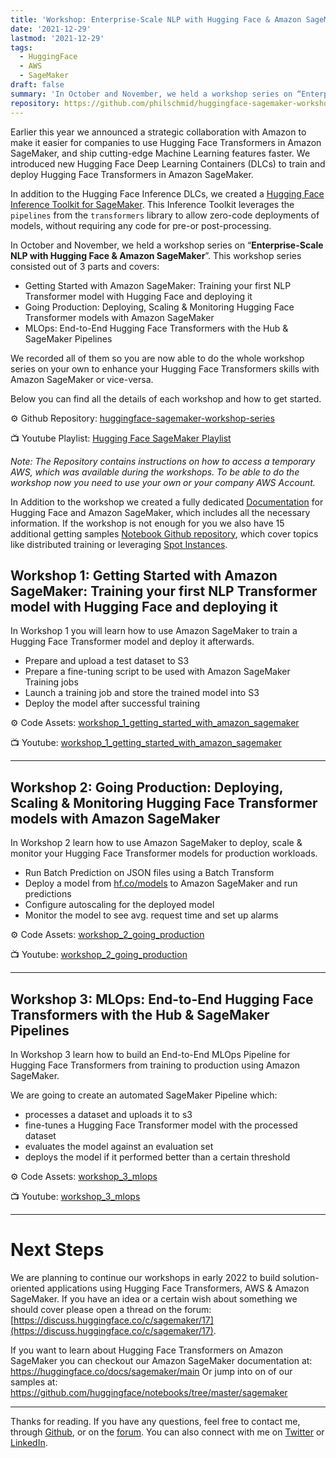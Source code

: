 ```yaml
---
title: 'Workshop: Enterprise-Scale NLP with Hugging Face & Amazon SageMaker'
date: '2021-12-29'
lastmod: '2021-12-29'
tags:
  - HuggingFace
  - AWS
  - SageMaker
draft: false
summary: 'In October and November, we held a workshop series on “Enterprise-Scale NLP with Hugging Face & Amazon SageMaker”. This workshop series consisted out of 3 parts and covers: Getting Started, Going Production & MLOps.'
repository: https://github.com/philschmid/huggingface-sagemaker-workshop-series
---
```


Earlier this year we announced a strategic collaboration with Amazon to make it easier for companies to use Hugging Face Transformers in Amazon SageMaker, and ship cutting-edge Machine Learning features faster. We introduced new Hugging Face Deep Learning Containers (DLCs) to train and deploy Hugging Face Transformers in Amazon SageMaker.

In addition to the Hugging Face Inference DLCs, we created a [Hugging Face Inference Toolkit for SageMaker](https://github.com/aws/sagemaker-huggingface-inference-toolkit). This Inference Toolkit leverages the `pipelines` from the `transformers` library to allow zero-code deployments of models, without requiring any code for pre-or post-processing.

In October and November, we held a workshop series on “**Enterprise-Scale NLP with Hugging Face & Amazon SageMaker**”. This workshop series consisted out of 3 parts and covers:

- Getting Started with Amazon SageMaker: Training your first NLP Transformer model with Hugging Face and deploying it
- Going Production: Deploying, Scaling & Monitoring Hugging Face Transformer models with Amazon SageMaker
- MLOps: End-to-End Hugging Face Transformers with the Hub & SageMaker Pipelines

We recorded all of them so you are now able to do the whole workshop series on your own to enhance your Hugging Face Transformers skills with Amazon SageMaker or vice-versa.

Below you can find all the details of each workshop and how to get started.

⚙ Github Repository: [huggingface-sagemaker-workshop-series](https://github.com/philschmid/huggingface-sagemaker-workshop-series)

📺 Youtube Playlist: [Hugging Face SageMaker Playlist](https://www.youtube.com/playlist?list=PLo2EIpI_JMQtPhGR5Eo2Ab0_Vb89XfhDJ)

_Note: The Repository contains instructions on how to access a temporary AWS, which was available during the workshops. To be able to do the workshop now you need to use your own or your company AWS Account._

In Addition to the workshop we created a fully dedicated [Documentation](https://huggingface.co/docs/sagemaker/main) for Hugging Face and Amazon SageMaker, which includes all the necessary information.
If the workshop is not enough for you we also have 15 additional getting samples [Notebook Github repository](https://github.com/huggingface/notebooks/tree/master/sagemaker), which cover topics like distributed training or leveraging [Spot Instances](https://aws.amazon.com/ec2/spot/?nc1=h_ls&cards.sort-by=item.additionalFields.startDateTime&cards.sort-order=asc).

## Workshop 1: **Getting Started with Amazon SageMaker: Training your first NLP Transformer model with Hugging Face and deploying it**

In Workshop 1 you will learn how to use Amazon SageMaker to train a Hugging Face Transformer model and deploy it afterwards.

- Prepare and upload a test dataset to S3
- Prepare a fine-tuning script to be used with Amazon SageMaker Training jobs
- Launch a training job and store the trained model into S3
- Deploy the model after successful training

⚙ Code Assets: [workshop_1_getting_started_with_amazon_sagemaker](https://github.com/philschmid/huggingface-sagemaker-workshop-series/tree/main/workshop_1_getting_started_with_amazon_sagemaker)

📺 Youtube: [workshop_1_getting_started_with_amazon_sagemaker](https://www.youtube.com/watch?v=pYqjCzoyWyo&list=PLo2EIpI_JMQtPhGR5Eo2Ab0_Vb89XfhDJ&index=6&t=5s&ab_channel=HuggingFace)

---

## Workshop 2: **Going Production: Deploying, Scaling & Monitoring Hugging Face Transformer models with Amazon SageMaker**

In Workshop 2 learn how to use Amazon SageMaker to deploy, scale & monitor your Hugging Face Transformer models for production workloads.

- Run Batch Prediction on JSON files using a Batch Transform
- Deploy a model from [hf.co/models](https://hf.co/models) to Amazon SageMaker and run predictions
- Configure autoscaling for the deployed model
- Monitor the model to see avg. request time and set up alarms

⚙ Code Assets: [workshop_2_going_production](https://github.com/philschmid/huggingface-sagemaker-workshop-series/tree/main/workshop_2_going_production)

📺 Youtube: [workshop_2_going_production](https://www.youtube.com/watch?v=whwlIEITXoY&list=PLo2EIpI_JMQtPhGR5Eo2Ab0_Vb89XfhDJ&index=6&t=61s)

---

## Workshop 3: **MLOps: End-to-End Hugging Face Transformers with the Hub & SageMaker Pipelines**

In Workshop 3 learn how to build an End-to-End MLOps Pipeline for Hugging Face Transformers from training to production using Amazon SageMaker.

We are going to create an automated SageMaker Pipeline which:

- processes a dataset and uploads it to s3
- fine-tunes a Hugging Face Transformer model with the processed dataset
- evaluates the model against an evaluation set
- deploys the model if it performed better than a certain threshold

⚙ Code Assets: [workshop_3_mlops](https://github.com/philschmid/huggingface-sagemaker-workshop-series/tree/main/workshop_3_mlops)

📺 Youtube: [workshop_3_mlops](https://www.youtube.com/watch?v=XGyt8gGwbY0&list=PLo2EIpI_JMQtPhGR5Eo2Ab0_Vb89XfhDJ&index=7)

---

# Next Steps

We are planning to continue our workshops in early 2022 to build solution-oriented applications using Hugging Face Transformers, AWS & Amazon SageMaker. If you have an idea or a certain wish about something we should cover please open a thread on the forum: [https://discuss.huggingface.co/c/sagemaker/17](https://discuss.huggingface.co/c/sagemaker/17).

If you want to learn about Hugging Face Transformers on Amazon SageMaker you can checkout our Amazon SageMaker documentation at: https://huggingface.co/docs/sagemaker/main
Or jump into on of our samples at: https://github.com/huggingface/notebooks/tree/master/sagemaker

---

Thanks for reading. If you have any questions, feel free to contact me, through [Github](https://github.com/huggingface/transformers), or on the [forum](https://discuss.huggingface.co/c/sagemaker/17). You can also connect with me on [Twitter](https://twitter.com/_philschmid) or [LinkedIn](https://www.linkedin.com/in/philipp-schmid-a6a2bb196/).
